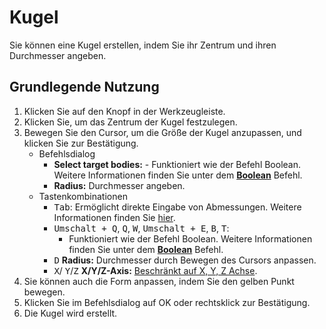 
# Kugel

<Reference shortcut='' command='Sphere' button='Werkzeugleiste' />

Sie können eine Kugel erstellen, indem Sie ihr Zentrum und ihren Durchmesser angeben.

## Grundlegende Nutzung

1. Klicken Sie auf den <ButtonIcon type="button-sphere" /> Knopf in der Werkzeugleiste.
2. Klicken Sie, um das Zentrum der Kugel festzulegen.
3. Bewegen Sie den Cursor, um die Größe der Kugel anzupassen, und klicken Sie zur Bestätigung.
   - <Kst>Befehlsdialog</Kst>
      - **Select target bodies:**
            - Funktioniert wie der Befehl Boolean. Weitere Informationen finden Sie unter dem [**Boolean**](/solid/boolean) Befehl.
      - **Radius:** Durchmesser angeben.
   - <Kst>Tastenkombinationen</Kst>
      - <kbd>Tab</kbd>: Ermöglicht direkte Eingabe von Abmessungen. Weitere Informationen finden Sie [hier](/tool/sketching-essentials#specify-dimensions-numerically).
      - <kbd>Umschalt + Q</kbd>, <kbd>Q</kbd>, <kbd>W</kbd>, <kbd>Umschalt + E</kbd>, <kbd>B</kbd>, <kbd>T</kbd>:
         - Funktioniert wie der Befehl Boolean. Weitere Informationen finden Sie unter dem [**Boolean**](/solid/boolean) Befehl.
      - <kbd>D</kbd> **Radius:** Durchmesser durch Bewegen des Cursors anpassen.
      - <kbd>X</kbd>/ <kbd>Y</kbd>/<kbd>Z</kbd> **X/Y/Z-Axis:** [Beschränkt auf X, Y, Z Achse](/tool/sketching-essentials#constrain-to-an-axis).
4. Sie können auch die Form anpassen, indem Sie den gelben Punkt bewegen.
5. Klicken Sie im Befehlsdialog auf OK oder rechtsklick zur Bestätigung.
6. Die Kugel wird erstellt.


<VideoPlayer fileName="sphere"/>